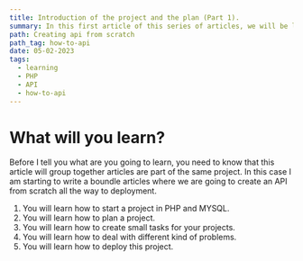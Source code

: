 ```yaml
---
title: Introduction of the project and the plan (Part 1).
summary: In this first article of this series of articles, we will be laying out the project idea and the plan what we are going to achieve.
path: Creating api from scratch
path_tag: how-to-api
date: 05-02-2023
tags:
  - learning
  - PHP
  - API
  - how-to-api
---
```


# What will you learn?

Before I tell you what are you going to learn, you need to know that this article will group together articles are part of the same project.
In this case I am starting to write a boundle articles where we are going to create an API from scratch all the way to deployment.

1. You will learn how to start a project in PHP and MYSQL.
2. You will learn how to plan a project.
3. You will learn how to create small tasks for your projects.
4. You will learn how to deal with different kind of problems.
5. You will learn how to deploy this project.
